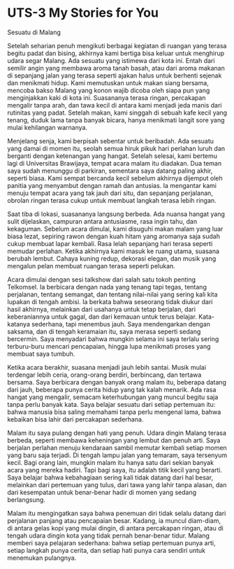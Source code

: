 # UTS-3 My Stories for You

Sesuatu di Malang

Setelah seharian penuh mengikuti berbagai kegiatan di ruangan yang terasa begitu padat dan bising, akhirnya kami bertiga bisa keluar untuk menghirup udara segar Malang. Ada sesuatu yang istimewa dari kota ini. Entah dari semilir angin yang membawa aroma tanah basah, atau dari aroma makanan di sepanjang jalan yang terasa seperti ajakan halus untuk berhenti sejenak dan menikmati hidup. Kami memutuskan untuk makan siang bersama, mencoba bakso Malang yang konon wajib dicoba oleh siapa pun yang menginjakkan kaki di kota ini. Suasananya terasa ringan, percakapan mengalir tanpa arah, dan tawa kecil di antara kami menjadi jeda manis dari rutinitas yang padat. Setelah makan, kami singgah di sebuah kafe kecil yang tenang, duduk lama tanpa banyak bicara, hanya menikmati langit sore yang mulai kehilangan warnanya.


Menjelang senja, kami berpisah sebentar untuk beribadah. Ada sesuatu yang damai di momen itu, seolah semua hiruk pikuk hari perlahan luruh dan berganti dengan ketenangan yang hangat. Setelah selesai, kami bertemu lagi di Universitas Brawijaya, tempat acara malam itu diadakan. Dua teman saya sudah menunggu di parkiran, sementara saya datang paling akhir, seperti biasa. Kami sempat bercanda kecil sebelum akhirnya dijemput oleh panitia yang menyambut dengan ramah dan antusias. Ia mengantar kami menuju tempat acara yang tak jauh dari situ, dan sepanjang perjalanan, obrolan ringan terasa cukup untuk membuat langkah terasa lebih ringan.


Saat tiba di lokasi, suasananya langsung berbeda. Ada nuansa hangat yang sulit dijelaskan, campuran antara antusiasme, rasa ingin tahu, dan kekaguman. Sebelum acara dimulai, kami disuguhi makan malam yang luar biasa lezat, sepiring rawon dengan kuah hitam yang aromanya saja sudah cukup membuat lapar kembali. Rasa lelah sepanjang hari terasa seperti memudar perlahan. Ketika akhirnya kami masuk ke ruang utama, suasana berubah lembut. Cahaya kuning redup, dekorasi elegan, dan musik yang mengalun pelan membuat ruangan terasa seperti pelukan.


Acara dimulai dengan sesi talkshow dari salah satu tokoh penting Telkomsel. Ia berbicara dengan nada yang tenang tapi tegas, tentang perjalanan, tentang semangat, dan tentang nilai-nilai yang sering kali kita lupakan di tengah ambisi. Ia berkata bahwa seseorang tidak diukur dari hasil akhirnya, melainkan dari usahanya untuk tetap berjalan, dari keberaniannya untuk gagal, dan dari kemauan untuk terus belajar. Kata-katanya sederhana, tapi menembus jauh. Saya mendengarkan dengan saksama, dan di tengah keramaian itu, saya merasa seperti sedang bercermin. Saya menyadari bahwa mungkin selama ini saya terlalu sering terburu-buru mencari pencapaian, hingga lupa menikmati proses yang membuat saya tumbuh.


Ketika acara berakhir, suasana menjadi jauh lebih santai. Musik mulai terdengar lebih ceria, orang-orang berdiri, berbincang, dan tertawa bersama. Saya berbicara dengan banyak orang malam itu, beberapa datang dari jauh, beberapa punya cerita hidup yang tak kalah menarik. Ada rasa hangat yang mengalir, semacam keterhubungan yang muncul begitu saja tanpa perlu banyak kata. Saya belajar sesuatu dari setiap pertemuan itu: bahwa manusia bisa saling memahami tanpa perlu mengenal lama, bahwa kebaikan bisa lahir dari percakapan sederhana.


Malam itu saya pulang dengan hati yang penuh. Udara dingin Malang terasa berbeda, seperti membawa keheningan yang lembut dan penuh arti. Saya berjalan perlahan menuju kendaraan sambil memutar kembali setiap momen yang baru saja terjadi. Di tengah lampu jalan yang temaram, saya tersenyum kecil. Bagi orang lain, mungkin malam itu hanya satu dari sekian banyak acara yang mereka hadiri. Tapi bagi saya, itu adalah titik kecil yang berarti. Saya belajar bahwa kebahagiaan sering kali tidak datang dari hal besar, melainkan dari pertemuan yang tulus, dari tawa yang lahir tanpa alasan, dan dari kesempatan untuk benar-benar hadir di momen yang sedang berlangsung.


Malam itu mengingatkan saya bahwa penemuan diri tidak selalu datang dari perjalanan panjang atau pencapaian besar. Kadang, ia muncul diam-diam, di antara gelas kopi yang mulai dingin, di antara percakapan ringan, atau di tengah udara dingin kota yang tidak pernah benar-benar tidur. Malang memberi saya pelajaran sederhana: bahwa setiap pertemuan punya arti, setiap langkah punya cerita, dan setiap hati punya cara sendiri untuk menemukan pulangnya.